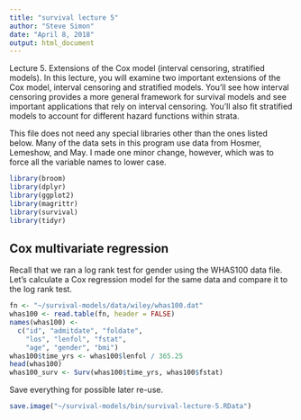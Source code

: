 ```yaml
---
title: "survival lecture 5"
author: "Steve Simon"
date: "April 8, 2018"
output: html_document
---
```


Lecture 5. Extensions of the Cox model (interval censoring, stratified models). In this lecture, you will examine two important extensions of the Cox model, interval censoring and stratified models. You’ll see how interval censoring provides a more general framework for survival models and see important applications that rely on interval censoring. You’ll also fit stratified models to account for different hazard functions within strata.

This file does not need any special libraries other than the ones listed below. Many of the data sets in this program use data from Hosmer, Lemeshow, and May. I made one minor change, however, which was to force all the variable names to lower case.

```r
library(broom)
library(dplyr)
library(ggplot2)
library(magrittr)
library(survival)
library(tidyr)
```

## Cox multivariate regression

Recall that we ran a log rank test for gender using the WHAS100 data file. Let's calculate a Cox regression model for the same data and compare it to the log rank test.

```r
fn <- "~/survival-models/data/wiley/whas100.dat" 
whas100 <- read.table(fn, header = FALSE) 
names(whas100) <- 
  c("id", "admitdate", "foldate",
    "los", "lenfol", "fstat",
    "age", "gender", "bmi")
whas100$time_yrs <- whas100$lenfol / 365.25
head(whas100)
whas100_surv <- Surv(whas100$time_yrs, whas100$fstat)
```

Save everything for possible later re-use.

```r
save.image("~/survival-models/bin/survival-lecture-5.RData")
```